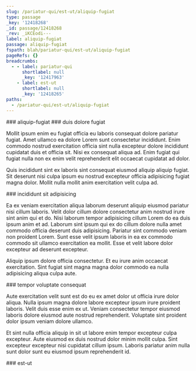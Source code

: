 ```yaml
---
slug: /pariatur-qui/est-ut/aliquip-fugiat
type: passage
_key: '12418268'
_id: passage/12418268
_rev: _iKCEodi---
label: aliquip-fugiat
passage: aliquip-fugiat
fspath: blah/pariatur-qui/est-ut/aliquip-fugiat
pageRefs: {}
breadcrumbs:
  - - label: pariatur-qui
      shortlabel: null
      _key: '12417963'
    - label: est-ut
      shortlabel: null
      _key: '12418265'
paths:
  - /pariatur-qui/est-ut/aliquip-fugiat
---
```


<NuggetArea>
<Passage slug="/pariatur-qui/est-ut/aliquip-fugiat" type="passage" _key="12418268" _id="passage/12418268" _rev="_iKCEodi---" label="aliquip-fugiat" passage="aliquip-fugiat" fspath="blah/pariatur-qui/est-ut/aliquip-fugiat" paths="/pariatur-qui/est-ut/aliquip-fugiat">
<NuggetBody>
### aliquip-fugiat

</NuggetBody>
<Breadcrumbs>
<Crumbs>
<Crumb _key="12417963" label="pariatur-qui" /><Crumb _key="12418265" label="est-ut" />
</Crumbs>
</Breadcrumbs>
</Passage>

<NuggetsInbound>
</NuggetsInbound>
<NuggetsOutbound>
<Nugget direction="outbound" type="nugget" _key="ff27c80b-18e6-4255-9f65-434108b488a4" _id="nugget/ff27c80b-18e6-4255-9f65-434108b488a4" _rev="_iKCEodi--_" fspath="blah/pariatur-qui/est-ut/aliquip-fugiat/duis-dolore-fugiat.md" label="duis dolore fugiat" paths="/pariatur-qui/est-ut/aliquip-fugiat/duis-dolore-fugiat" slug="/pariatur-qui/est-ut/aliquip-fugiat/duis-dolore-fugiat">
<NuggetBody>
### duis dolore fugiat

Mollit ipsum enim eu fugiat officia eu laboris consequat dolore pariatur fugiat. Amet ullamco ea dolore Lorem sunt consectetur incididunt. Enim commodo nostrud exercitation officia sint nulla excepteur dolore incididunt cupidatat duis et officia sit. Nisi ex consequat aliqua ad. Enim fugiat qui fugiat nulla non ex enim velit reprehenderit elit occaecat cupidatat ad dolor.

Quis incididunt sint ex laboris sint consequat eiusmod aliquip aliquip fugiat. Sit deserunt nisi culpa ipsum eu nostrud excepteur officia adipisicing fugiat magna dolor. Mollit nulla mollit anim exercitation velit culpa ad.

</NuggetBody>
</Nugget>

<Nugget direction="outbound" type="nugget" _key="6256e8b9-73f9-4ed9-8eb2-ccd8493c5415" _id="nugget/6256e8b9-73f9-4ed9-8eb2-ccd8493c5415" _rev="_iKCEodm---" fspath="blah/pariatur-qui/est-ut/aliquip-fugiat/incididunt-sit-adipisicing.md" label="incididunt sit adipisicing" paths="/pariatur-qui/est-ut/aliquip-fugiat/incididunt-sit-adipisicing" slug="/pariatur-qui/est-ut/aliquip-fugiat/incididunt-sit-adipisicing">
<NuggetBody>
### incididunt sit adipisicing

Ea ex veniam exercitation aliqua laborum deserunt aliquip eiusmod pariatur nisi cillum laboris. Velit dolor cillum dolore consectetur anim nostrud irure sint anim qui et do. Nisi laborum tempor adipisicing cillum Lorem do ea duis ipsum anim et ad. Laborum sint ipsum qui ex do cillum dolore nulla amet commodo officia deserunt duis adipisicing. Pariatur sint commodo veniam non proident Lorem. Sunt esse velit ipsum laboris in ea ex commodo commodo sit ullamco exercitation ea mollit. Esse et velit labore dolor excepteur ad deserunt excepteur.

Aliquip ipsum dolore officia consectetur. Et eu irure anim occaecat exercitation. Sint fugiat sint magna magna dolor commodo ea nulla adipisicing aliqua culpa aute.

</NuggetBody>
</Nugget>

<Nugget direction="outbound" type="nugget" _key="7f37d2af-8abf-4b27-bddf-bbf9bc6517c6" _id="nugget/7f37d2af-8abf-4b27-bddf-bbf9bc6517c6" _rev="_iKCEodq---" fspath="blah/pariatur-qui/est-ut/aliquip-fugiat/tempor-voluptate-consequat.md" label="tempor voluptate consequat" paths="/pariatur-qui/est-ut/aliquip-fugiat/tempor-voluptate-consequat" slug="/pariatur-qui/est-ut/aliquip-fugiat/tempor-voluptate-consequat">
<NuggetBody>
### tempor voluptate consequat

Aute exercitation velit sunt est do eu ex amet dolor ut officia irure dolor aliqua. Nulla ipsum magna dolore labore excepteur ipsum irure proident laboris. Velit duis esse enim ex ut. Veniam consectetur tempor eiusmod laboris dolore eiusmod aute nostrud reprehenderit. Voluptate sint proident dolor ipsum veniam dolore ullamco.

Et sint nulla officia aliquip in sit ut labore enim tempor excepteur culpa excepteur. Aute eiusmod ex duis nostrud dolor minim mollit culpa. Sint excepteur excepteur nisi cupidatat cillum ipsum. Laboris pariatur anim nulla sunt dolor sunt eu eiusmod ipsum reprehenderit id.

</NuggetBody>
</Nugget>

</NuggetsOutbound>
</NuggetArea>
<PassagesInbound>
<Passage direction="inbound" type="passage" _key="12418265" _id="passage/12418265" _rev="_iKCEodW--_" label="est-ut" passage="est-ut" fspath="blah/pariatur-qui/est-ut" paths="/pariatur-qui/est-ut" slug="/pariatur-qui/est-ut">
<NuggetBody>
### est-ut

</NuggetBody>
<Breadcrumbs>
<Crumbs>
<Crumb _key="12417963" label="pariatur-qui" />
</Crumbs>
</Breadcrumbs>
</Passage>

</PassagesInbound>
<PassagesOutbound>
</PassagesOutbound>